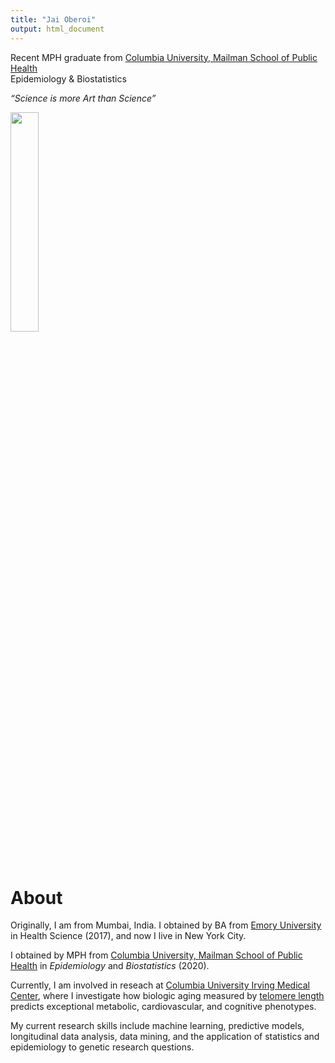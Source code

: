 ```yaml
---
title: "Jai Oberoi"
output: html_document
---
```


Recent MPH graduate from [Columbia University, Mailman School of Public Health](https://www.publichealth.columbia.edu/) <br>
Epidemiology & Biostatistics

*"Science is more Art than Science"*

<img src="images/aboutpic.jpg" style="width:30%; border:5px" align="center"> 

<br>

# About

Originally, I am from Mumbai, India. I obtained by BA from [Emory University](http://www.emory.edu/home/index.html) in Health Science (2017), and now I live in New York City. 

I obtained by MPH from  [Columbia University, Mailman School of Public Health](https://www.mailman.columbia.edu/) in *Epidemiology* and *Biostatistics* (2020). 

Currently, I am involved in reseach at [Columbia University Irving Medical Center](https://www.cuimc.columbia.edu/), where I investigate how biologic aging measured by [telomere length](https://www.ncbi.nlm.nih.gov/pmc/articles/PMC4292845/) predicts exceptional metabolic, cardiovascular, and cognitive phenotypes. 

My current research skills include machine learning, predictive models, longitudinal data analysis, data mining, and the application of statistics and epidemiology to genetic research questions. 


